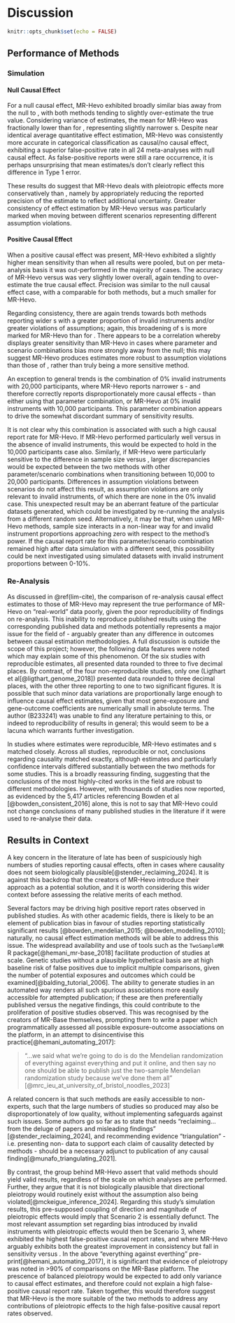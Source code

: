 # Discussion

```r
knitr::opts_chunk$set(echo = FALSE)
```


## Performance of Methods 

### Simulation

#### Null Causal Effect
\leavevmode\newline For a null causal effect, MR-Hevo exhibited broadly similar bias away from the null to \acr{WME}, with both methods tending to slightly over-estimate the true value. Considering variance of estimates, the mean \acr{SE} for MR-Hevo was fractionally lower than for \acr{WME}, representing slightly narrower \acr{CI}s. Despite near identical average quantitative effect estimation, MR-Hevo was consistently more accurate in categorical classification as causal/no causal effect, exhibiting a superior false-positive rate in all 24 meta-analyses with null causal effect. As false-positive reports were still a rare occurrence, it is perhaps unsurprising that mean estimates/\acr{SE}s don't clearly reflect this difference in Type 1 error. 

These results do suggest that MR-Hevo deals with pleiotropic effects more conservatively than \acr{WME}, namely by appropriately reducing the reported precision of the estimate to reflect additional uncertainty. Greater consistency of effect estimation by MR-Hevo versus \acr{WME} was particularly marked when moving between different scenarios representing different assumption violations. 

#### Positive Causal Effect
\leavevmode\newline When a positive causal effect was present, MR-Hevo exhibited a slightly higher mean sensitivity than \acr{WME} when all results were pooled, but on per meta-analysis basis it was out-performed in the majority of cases. The accuracy of MR-Hevo versus \acr{WME} was very slightly lower overall, again tending to over-estimate the true causal effect. Precision was similar to the null causal effect case, with a comparable \acr{CI} for both methods, but a much smaller \acr{SE} for MR-Hevo.

Regarding consistency, there are again trends towards both methods reporting wider \acr{CI}s with a greater proportion of invalid instruments and/or greater violations of \acr{IV} assumptions; again, this broadening of \acr{CI}s is more marked for MR-Hevo than for \acr{WME}. There appears to be a correlation whereby \acr{WME} displays greater sensitivity than MR-Hevo in cases where parameter and scenario combinations bias more strongly away from the null; this may suggest MR-Hevo produces estimates more robust to assumption violations than those of \acr{WME}, rather than \acr{WME} truly being a more sensitive method.

An exception to general trends is the combination of 0% invalid instruments with 20,000 participants, where MR-Hevo reports narrower \acr{CI}s - and therefore correctly reports disproportionately more causal effects - than either \acr{WME} using that parameter combination, or MR-Hevo at 0% invalid instruments with 10,000 participants. This parameter combination appears to drive the somewhat discordant summary of sensitivity results. 

It is not clear why this combination is associated with such a high causal report rate for MR-Hevo. If MR-Hevo performed particularly well versus \acr{WME} in the absence of invalid instruments, this would be expected to hold in the 10,000 participants case also. Similarly, if MR-Hevo were particularly sensitive to the difference in sample size versus \acr{WME}, larger discrepancies would be expected between the two methods with other parameter/scenario combinations when transitioning between 10,000 to 20,000 participants. Differences in assumption violations between scenarios do not affect this result, as assumption violations are only relevant to invalid instruments, of which there are none in the 0% invalid case. This unexpected result may be an aberrant feature of the particular datasets generated, which could be investigated by re-running the analysis from a different random seed. Alternatively, it may be that, when using MR-Hevo methods, sample size interacts in a non-linear way for and invalid instrument proportions approaching zero with respect to the method's power. If the causal report rate for this parameter/scenario combination remained high after data simulation with a different seed, this possibility could be next investigated using simulated datasets with invalid instrument proportions between 0-10%.

### Re-Analysis

As discussed in \@ref(lim-cite), the comparison of re-analysis \acr{WME} causal effect estimates to those of MR-Hevo may represent the true performance of MR-Hevo on "real-world" data poorly, given the poor reproducibility of \acr{WME} findings on re-analysis. This inability to reproduce published results using the corresponding published data and methods potentially represents a major issue for the field of \acr{MR} - arguably greater than any difference in outcomes between causal estimation methodologies. A full discussion is outside the scope of this project; however, the following data features were noted which may explain some of this phenomenon. Of the six studies with reproducible \acr{WME} estimates, all presented data rounded to three to five decimal places. By contrast, of the four non-reproducible studies, only one (Ligthart et al[@ligthart_genome_2018]) presented data rounded to three decimal places, with the other three reporting to one to two significant figures. It is possible that such minor data variations are proportionally large enough to influence causal effect estimates, given that most gene-exposure and gene-outcome coefficients are numerically small in absolute terms. The author (B233241) was unable to find any literature pertaining to this, or indeed to reproducibility of \acr{MR} results in general; this would seem to be a lacuna which warrants further investigation.

In studies where \acr{WME} estimates were reproducible, MR-Hevo estimates and \acr{CI}s matched closely. Across all studies, reproducible or not, conclusions regarding causality matched exactly, although estimates and particularly confidence intervals differed substantially between the two methods for some studies. This is a broadly reassuring finding, suggesting that the conclusions of the most highly-cited works in the field are robust to different methodologies. However, with thousands of \acr{MR} studies now reported, as evidenced by the 5,417 articles referencing Bowden et al [@bowden_consistent_2016] alone, this is not to say that MR-Hevo could not change conclusions of many published \acr{MR} studies in the literature if it were used to re-analyse their data.

## Results in Context

A key concern in the \acr{MR} literature of late has been of suspiciously high numbers of studies reporting causal effects, often in cases where causality does not seem biologically plausible[@stender_reclaiming_2024]. It is against this backdrop that the creators of MR-Hevo introduce their approach as a potential solution, and it is worth considering this wider context before assessing the relative merits of each method.

Several factors may be driving high positive report rates observed in published \acr{MR} studies. As with other academic fields, there is likely to be an element of publication bias in favour of studies reporting statistically significant results [@bowden_mendelian_2015; @bowden_modelling_2010]; naturally, no causal effect estimation methods will be able to address this issue. The widespread availability and use of tools such as the `TwoSampleMR` R package[@hemani_mr-base_2018] facilitate production of \acr{MR} studies at scale. Genetic studies without a plausible hypothetical basis are at high baseline risk of false positives due to implicit multiple comparisons, given the number of potential exposures and outcomes which could be examined[@balding_tutorial_2006]. The ability to generate \acr{MR} studies in an automated way renders all such spurious associations more easily accessible for attempted publication; if these are then preferentially published versus the negative findings, this could contribute to the proliferation of positive \acr{MR} studies observed. This was recognised by the creators of MR-Base themselves, prompting them to write a paper which programmatically assessed all possible exposure-outcome associations on the platform, in an attempt to disincentivise this practice[@hemani_automating_2017]:

>"...we said what we're going to do is do the Mendelian randomization of everything against everything and put it online, and then say no one should be able to publish just the two-sample Mendelian randomization study because we've done them all" [@mrc_ieu_at_university_of_bristol_noodles_2023]

A related concern is that such methods are easily accessible to non-experts, such that the large numbers of studies so produced may also be disproportionately of low quality, without implementing safeguards against such issues. Some authors go so far as to state that \acr{MR} needs "reclaiming...from the deluge of papers and misleading findings" [@stender_reclaiming_2024], and recommending evidence "triangulation" - i.e. presenting non-\acr{MR} data to support each claim of causality detected by \acr{MR} methods - should be a necessary adjunct to publication of any causal \acr{MR} finding[@munafo_triangulating_2021].

By contrast, the group behind MR-Hevo assert that valid methods should yield valid results, regardless of the scale on which analyses are performed. Further, they argue that it is not biologically plausible that directional pleiotropy would routinely exist without the \acr{InSIDE} assumption also being violated[@mckeigue_inference_2024]. Regarding this study's simulation results, this pre-supposed coupling of direction and magnitude of pleiotropic effects would imply that Scenario 2 is essentially defunct. The most relevant assumption set regarding bias introduced by invalid instruments with pleiotropic effects would then be Scenario 3, where \acr{WME} exhibited the highest false-positive causal report rates, and where MR-Hevo arguably exhibits both the greatest improvement in consistency but fall in sensitivity versus \acr{WME}. In the above "everything against everthing" pre-print[@hemani_automating_2017], it is significant that evidence of pleiotropy was noted in >90% of comparisons on the MR-Base platform. The prescence of balanced pleiotropy would be expected to add only variance to causal effect estimates, and therefore could not explain a high false-positive causal report rate. Taken together, this would therefore suggest that MR-Hevo is the more suitable of the two methods to address any contributions of pleiotropic effects to the high false-positive causal report rates observed.

<!-- ?Resources e.g. compute -->



\newpage
